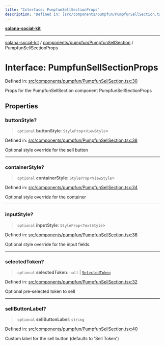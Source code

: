 ```yaml
---
title: "Interface: PumpfunSellSectionProps"
description: "Defined in: [src/components/pumpfun/PumpfunSellSection.tsx:30](https://github.com/SendArcade/solana-app-kit/blob/bd4b3556b8f469c27ebb06f4df65b3a36b43ba3b/src/components/pumpfun/PumpfunSellSection.tsx#L30)"
---
```


[**solana-social-kit**](../../../../README.mdx)

***

[solana-social-kit](../../../../README.mdx) / [components/pumpfun/PumpfunSellSection](../README.mdx) / PumpfunSellSectionProps

# Interface: PumpfunSellSectionProps

Defined in: [src/components/pumpfun/PumpfunSellSection.tsx:30](https://github.com/SendArcade/solana-app-kit/blob/bd4b3556b8f469c27ebb06f4df65b3a36b43ba3b/src/components/pumpfun/PumpfunSellSection.tsx#L30)

Props for the PumpfunSellSection component
 PumpfunSellSectionProps

## Properties

### buttonStyle?

> `optional` **buttonStyle**: `StyleProp`\<`ViewStyle`\>

Defined in: [src/components/pumpfun/PumpfunSellSection.tsx:38](https://github.com/SendArcade/solana-app-kit/blob/bd4b3556b8f469c27ebb06f4df65b3a36b43ba3b/src/components/pumpfun/PumpfunSellSection.tsx#L38)

Optional style override for the sell button

***

### containerStyle?

> `optional` **containerStyle**: `StyleProp`\<`ViewStyle`\>

Defined in: [src/components/pumpfun/PumpfunSellSection.tsx:34](https://github.com/SendArcade/solana-app-kit/blob/bd4b3556b8f469c27ebb06f4df65b3a36b43ba3b/src/components/pumpfun/PumpfunSellSection.tsx#L34)

Optional style override for the container

***

### inputStyle?

> `optional` **inputStyle**: `StyleProp`\<`TextStyle`\>

Defined in: [src/components/pumpfun/PumpfunSellSection.tsx:36](https://github.com/SendArcade/solana-app-kit/blob/bd4b3556b8f469c27ebb06f4df65b3a36b43ba3b/src/components/pumpfun/PumpfunSellSection.tsx#L36)

Optional style override for the input fields

***

### selectedToken?

> `optional` **selectedToken**: `null` \| [`SelectedToken`](SelectedToken.mdx)

Defined in: [src/components/pumpfun/PumpfunSellSection.tsx:32](https://github.com/SendArcade/solana-app-kit/blob/bd4b3556b8f469c27ebb06f4df65b3a36b43ba3b/src/components/pumpfun/PumpfunSellSection.tsx#L32)

Optional pre-selected token to sell

***

### sellButtonLabel?

> `optional` **sellButtonLabel**: `string`

Defined in: [src/components/pumpfun/PumpfunSellSection.tsx:40](https://github.com/SendArcade/solana-app-kit/blob/bd4b3556b8f469c27ebb06f4df65b3a36b43ba3b/src/components/pumpfun/PumpfunSellSection.tsx#L40)

Custom label for the sell button (defaults to 'Sell Token')

